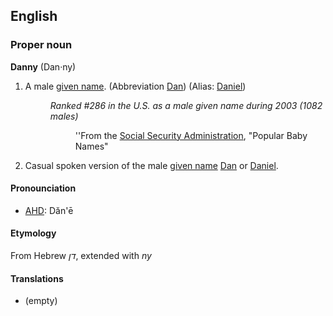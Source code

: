 ==English==
===Proper noun===
'''Danny''' (Dan·ny)
#A male [[given name]]. (Abbreviation [[Dan]]) (Alias: [[Daniel]])
#:''Ranked #286 in the U.S. as a male given name during 2003 (1082 males)''
#::''From the [http://www.ssa.gov Social Security Administration], "Popular Baby Names"
#Casual spoken version of the male [[given name]] [[Dan]] or [[Daniel]].

====Pronounciation====
*[[AHD]]: Dăn'ē

====Etymology====
From Hebrew ''דן'', extended with ''ny''

====Translations====
*(empty)